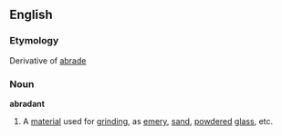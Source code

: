 ==English==

===Etymology===
Derivative of [[abrade]]
===Noun===
'''abradant'''

#A [[material]] used for [[grinding]], as [[emery]], [[sand]], [[powdered]] [[glass]], etc.